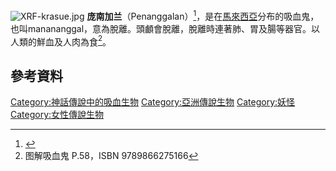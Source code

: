 [[File:XRF-krasue.jpg|thumb]]
'''庞南加兰'''（Penanggalan）<ref>{{Cite web |url=http://aidawahablovefun.blogspot.com/2012/06/gambar-gambar-penanggal.html |title=Gambar-gambar penanggal |accessdate=2013-01-05 |archive-date=2015-06-07 |archive-url=https://web.archive.org/web/20150607040712/http://aidawahablovefun.blogspot.com/2012/06/gambar-gambar-penanggal.html |dead-url=no }}</ref>，是在[[馬來西亞|馬來西亞]]分布的吸血鬼，也叫manananggal，意為脫離。頭顱會脫離，脫離時連著肺、胃及腸等器官。以人類的鮮血及人肉為食<ref>图解吸血鬼 P.58，ISBN 9789866275166</ref>。

== 參考資料 ==
{{reflist}}

[[Category:神話傳說中的吸血生物|Category:神話傳說中的吸血生物]]
[[Category:亞洲傳說生物|Category:亞洲傳說生物]]
[[Category:妖怪|Category:妖怪]]
[[Category:女性傳說生物|Category:女性傳說生物]]
